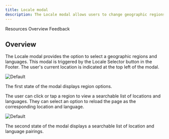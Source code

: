 ```yaml
---
title: Locale modal
description: The Locale modal allows users to change geographic regions and languages.
---
```



<ComponentDescription name="Locale modal" type="ui" />

<AnchorLinks>

<AnchorLink>Resources</AnchorLink>
<AnchorLink>Overview</AnchorLink>
<AnchorLink>Feedback</AnchorLink>

</AnchorLinks>

<ResourceLinks name="Locale modal" type="ui" />

## Overview

The Locale modal provides the option to select a geographic regions and languages. This modal is triggered by the Locale Selector button in the Footer. The user's current location is indicated at the top left of the modal.

<Row>
<Column colMd={8} colLg={8}>

![Default](../../images/component/locale-modal/locale-modal-default.png)

</Column>
</Row>
<Caption>The first state of the modal displays region options.</Caption>

The user can click or tap a region to view a searchable list of locations and languages. They can select an option to reload the page as the corresponding location and language.

<Row>
<Column colMd={8} colLg={8}>

![Default](../../images/component/locale-modal/locale-modal-country.png)

</Column>
</Row>
<Caption>The second state of the modal displays a searchable list of location and language pairings.</Caption>

<ComponentFooter name="Locale modal" type="ui" />